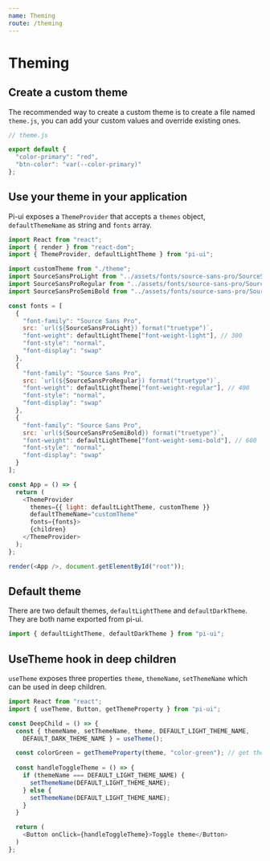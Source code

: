```yaml
---
name: Theming
route: /theming
---
```


# Theming

## Create a custom theme

The recommended way to create a custom theme is to create a file named `theme.js`, you can add your custom values and override existing ones.

```js
// theme.js

export default {
  "color-primary": "red",
  "btn-color": "var(--color-primary)"
};
```

## Use your theme in your application

Pi-ui exposes a `ThemeProvider` that accepts a `themes` object, `defaultThemeName` as string and `fonts` array.

```js
import React from "react";
import { render } from "react-dom";
import { ThemeProvider, defaultLightTheme } from "pi-ui";

import customTheme from "./theme";
import SourceSansProLight from "../assets/fonts/source-sans-pro/SourceSansPro-Light.ttf";
import SourceSansProRegular from "../assets/fonts/source-sans-pro/SourceSansPro-Regular.ttf";
import SourceSansProSemiBold from "../assets/fonts/source-sans-pro/SourceSansPro-SemiBold.ttf";

const fonts = [
  {
    "font-family": "Source Sans Pro",
    src: `url(${SourceSansProLight}) format("truetype")`,
    "font-weight": defaultLightTheme["font-weight-light"], // 300
    "font-style": "normal",
    "font-display": "swap"
  },
  {
    "font-family": "Source Sans Pro",
    src: `url(${SourceSansProRegular}) format("truetype")`,
    "font-weight": defaultLightTheme["font-weight-regular"], // 400
    "font-style": "normal",
    "font-display": "swap"
  },
  {
    "font-family": "Source Sans Pro",
    src: `url(${SourceSansProSemiBold}) format("truetype")`,
    "font-weight": defaultLightTheme["font-weight-semi-bold"], // 600
    "font-style": "normal",
    "font-display": "swap"
  }
];

const App = () => {
  return (
    <ThemeProvider
      themes={{ light: defaultLightTheme, customTheme }}
      defaultThemeName="customTheme"
      fonts={fonts}>
      {children}
    </ThemeProvider>
  );
};

render(<App />, document.getElementById("root"));
```

## Default theme

There are two default themes, `defaultLightTheme` and `defaultDarkTheme`. They are both name exported from pi-ui.

```js
import { defaultLightTheme, defaultDarkTheme } from "pi-ui";
```

## UseTheme hook in deep children

`useTheme` exposes three properties `theme`, `themeName`, `setThemeName` which can be used in deep children.

```js
import React from "react";
import { useTheme, Button, getThemeProperty } from "pi-ui";

const DeepChild = () => {
  const { themeName, setThemeName, theme, DEFAULT_LIGHT_THEME_NAME,
    DEFAULT_DARK_THEME_NAME } = useTheme();

  const colorGreen = getThemeProperty(theme, "color-green"); // get theme property 
  
  const handleToggleTheme = () => {
    if (themeName === DEFAULT_LIGHT_THEME_NAME) {
      setThemeName(DEFAULT_LIGHT_THEME_NAME);
    } else {
      setThemeName(DEFAULT_LIGHT_THEME_NAME);
    }
  }

  return (
    <Button onClick={handleToggleTheme}>Toggle theme</Button>
  )
};
```
